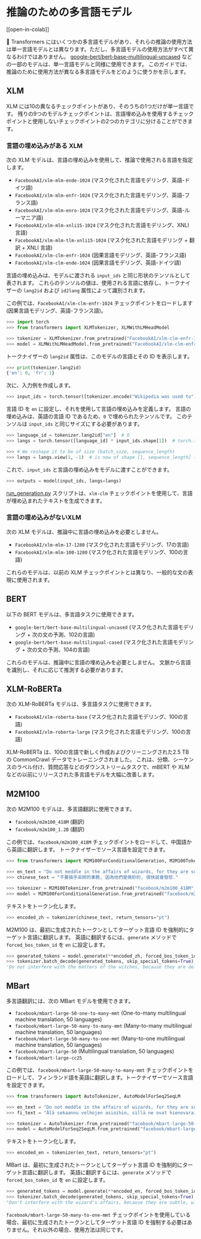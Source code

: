 <!--Copyright 2022 The HuggingFace Team. All rights reserved.

Licensed under the Apache License, Version 2.0 (the "License"); you may not use this file except in compliance with
the License. You may obtain a copy of the License at

http://www.apache.org/licenses/LICENSE-2.0

Unless required by applicable law or agreed to in writing, software distributed under the License is distributed on
an "AS IS" BASIS, WITHOUT WARRANTIES OR CONDITIONS OF ANY KIND, either express or implied. See the License for the
specific language governing permissions and limitations under the License.
-->

# 推論のための多言語モデル

[[open-in-colab]]

🤗 Transformers にはいくつかの多言語モデルがあり、それらの推論の使用方法は単一言語モデルとは異なります。ただし、多言語モデルの使用方法がすべて異なるわけではありません。 [google-bert/bert-base-multilingual-uncased](https://huggingface.co/google-bert/bert-base-multilingual-uncased) などの一部のモデルは、単一言語モデルと同様に使用できます。 このガイドでは、推論のために使用方法が異なる多言語モデルをどのように使うかを示します。

## XLM

XLM には10の異なるチェックポイントがあり、そのうちの1つだけが単一言語です。 残りの9つのモデルチェックポイントは、言語埋め込みを使用するチェックポイントと使用しないチェックポイントの2つのカテゴリに分けることができます。

### 言語の埋め込みがある XLM

次の XLM モデルは、言語の埋め込みを使用して、推論で使用される言語を指定します。

- `FacebookAI/xlm-mlm-ende-1024` (マスク化された言語モデリング、英語-ドイツ語)
- `FacebookAI/xlm-mlm-enfr-1024` (マスク化された言語モデリング、英語-フランス語)
- `FacebookAI/xlm-mlm-enro-1024` (マスク化された言語モデリング、英語-ルーマニア語)
- `FacebookAI/xlm-mlm-xnli15-1024` (マスク化された言語モデリング、XNLI 言語)
- `FacebookAI/xlm-mlm-tlm-xnli15-1024` (マスク化された言語モデリング + 翻訳 + XNLI 言語)
- `FacebookAI/xlm-clm-enfr-1024` (因果言語モデリング、英語-フランス語)
- `FacebookAI/xlm-clm-ende-1024` (因果言語モデリング、英語-ドイツ語)

言語の埋め込みは、モデルに渡される `input_ids` と同じ形状のテンソルとして表されます。 これらのテンソルの値は、使用される言語に依存し、トークナイザーの `lang2id` および `id2lang` 属性によって識別されます。

この例では、`FacebookAI/xlm-clm-enfr-1024` チェックポイントをロードします (因果言語モデリング、英語-フランス語)。

```py
>>> import torch
>>> from transformers import XLMTokenizer, XLMWithLMHeadModel

>>> tokenizer = XLMTokenizer.from_pretrained("FacebookAI/xlm-clm-enfr-1024")
>>> model = XLMWithLMHeadModel.from_pretrained("FacebookAI/xlm-clm-enfr-1024")
```

トークナイザーの `lang2id` 属性は、このモデルの言語とその ID を表示します。

```py
>>> print(tokenizer.lang2id)
{'en': 0, 'fr': 1}
```

次に、入力例を作成します。

```py
>>> input_ids = torch.tensor([tokenizer.encode("Wikipedia was used to")])  # batch size of 1
```

言語 ID を `en` に設定し、それを使用して言語の埋め込みを定義します。 言語の埋め込みは、英語の言語 ID であるため、`0` で埋められたテンソルです。 このテンソルは `input_ids` と同じサイズにする必要があります。

```py
>>> language_id = tokenizer.lang2id["en"]  # 0
>>> langs = torch.tensor([language_id] * input_ids.shape[1])  # torch.tensor([0, 0, 0, ..., 0])

>>> # We reshape it to be of size (batch_size, sequence_length)
>>> langs = langs.view(1, -1)  # is now of shape [1, sequence_length] (we have a batch size of 1)
```

これで、`input_ids` と言語の埋め込みをモデルに渡すことができます。

```py
>>> outputs = model(input_ids, langs=langs)
```

[run_generation.py](https://github.com/huggingface/transformers/tree/main/examples/pytorch/text-generation/run_generation.py) スクリプトは、`xlm-clm` チェックポイントを使用して、言語が埋め込まれたテキストを生成できます。

### 言語の埋め込みがないXLM

次の XLM モデルは、推論中に言語の埋め込みを必要としません。

- `FacebookAI/xlm-mlm-17-1280` (マスク化された言語モデリング、17の言語)
- `FacebookAI/xlm-mlm-100-1280` (マスク化された言語モデリング、100の言語)

これらのモデルは、以前の XLM チェックポイントとは異なり、一般的な文の表現に使用されます。

## BERT

以下の BERT モデルは、多言語タスクに使用できます。

- `google-bert/bert-base-multilingual-uncased` (マスク化された言語モデリング + 次の文の予測、102の言語)
- `google-bert/bert-base-multilingual-cased` (マスク化された言語モデリング + 次の文の予測、104の言語)

これらのモデルは、推論中に言語の埋め込みを必要としません。 文脈から言語を識別し、それに応じて推測する必要があります。

## XLM-RoBERTa

次の XLM-RoBERTa モデルは、多言語タスクに使用できます。

- `FacebookAI/xlm-roberta-base` (マスク化された言語モデリング、100の言語)
- `FacebookAI/xlm-roberta-large` (マスク化された言語モデリング、100の言語)

XLM-RoBERTa は、100の言語で新しく作成およびクリーニングされた2.5 TB の CommonCrawl データでトレーニングされました。 これは、分類、シーケンスのラベル付け、質問応答などのダウンストリームタスクで、mBERT や XLM などの以前にリリースされた多言語モデルを大幅に改善します。

## M2M100

次の M2M100 モデルは、多言語翻訳に使用できます。

- `facebook/m2m100_418M` (翻訳)
- `facebook/m2m100_1.2B` (翻訳)

この例では、`facebook/m2m100_418M` チェックポイントをロードして、中国語から英語に翻訳します。 トークナイザーでソース言語を設定できます。

```py
>>> from transformers import M2M100ForConditionalGeneration, M2M100Tokenizer

>>> en_text = "Do not meddle in the affairs of wizards, for they are subtle and quick to anger."
>>> chinese_text = "不要插手巫師的事務, 因為他們是微妙的, 很快就會發怒."

>>> tokenizer = M2M100Tokenizer.from_pretrained("facebook/m2m100_418M", src_lang="zh")
>>> model = M2M100ForConditionalGeneration.from_pretrained("facebook/m2m100_418M")
```

テキストをトークン化します。

```py
>>> encoded_zh = tokenizer(chinese_text, return_tensors="pt")
```

M2M100 は、最初に生成されたトークンとしてターゲット言語 ID を強制的にターゲット言語に翻訳します。 英語に翻訳するには、`generate` メソッドで `forced_bos_token_id` を `en` に設定します。

```py
>>> generated_tokens = model.generate(**encoded_zh, forced_bos_token_id=tokenizer.get_lang_id("en"))
>>> tokenizer.batch_decode(generated_tokens, skip_special_tokens=True)
'Do not interfere with the matters of the witches, because they are delicate and will soon be angry.'
```

## MBart

多言語翻訳には、次の MBart モデルを使用できます。

- `facebook/mbart-large-50-one-to-many-mmt` (One-to-many multilingual machine translation, 50 languages)
- `facebook/mbart-large-50-many-to-many-mmt` (Many-to-many multilingual machine translation, 50 languages)
- `facebook/mbart-large-50-many-to-one-mmt` (Many-to-one multilingual machine translation, 50 languages)
- `facebook/mbart-large-50` (Multilingual translation, 50 languages)
- `facebook/mbart-large-cc25`

この例では、`facebook/mbart-large-50-many-to-many-mmt` チェックポイントをロードして、フィンランド語を英語に翻訳します。トークナイザーでソース言語を設定できます。

```py
>>> from transformers import AutoTokenizer, AutoModelForSeq2SeqLM

>>> en_text = "Do not meddle in the affairs of wizards, for they are subtle and quick to anger."
>>> fi_text = "Älä sekaannu velhojen asioihin, sillä ne ovat hienovaraisia ja nopeasti vihaisia."

>>> tokenizer = AutoTokenizer.from_pretrained("facebook/mbart-large-50-many-to-many-mmt", src_lang="fi_FI")
>>> model = AutoModelForSeq2SeqLM.from_pretrained("facebook/mbart-large-50-many-to-many-mmt")
```

テキストをトークン化します。

```py
>>> encoded_en = tokenizer(en_text, return_tensors="pt")
```

MBart は、最初に生成されたトークンとしてターゲット言語 ID を強制的にターゲット言語に翻訳します。 英語に翻訳するには、`generate` メソッドで `forced_bos_token_id` を `en` に設定します。

```py
>>> generated_tokens = model.generate(**encoded_en, forced_bos_token_id=tokenizer.lang_code_to_id("en_XX"))
>>> tokenizer.batch_decode(generated_tokens, skip_special_tokens=True)
"Don't interfere with the wizard's affairs, because they are subtle, will soon get angry."
```

`facebook/mbart-large-50-many-to-one-mmt` チェックポイントを使用している場合、最初に生成されたトークンとしてターゲット言語 ID を強制する必要はありません。それ以外の場合、使用方法は同じです。